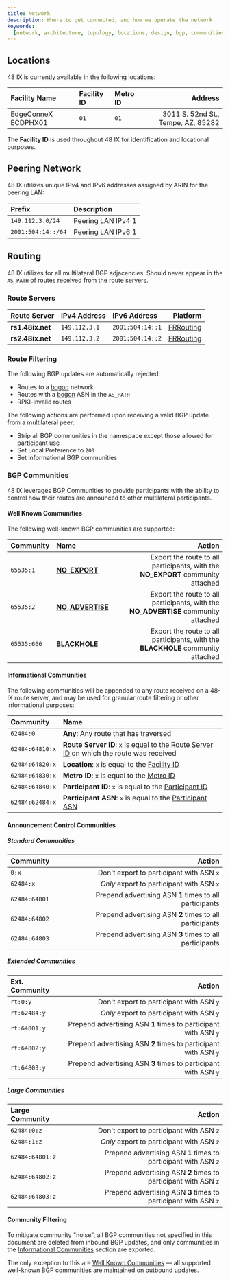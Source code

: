 ```yaml
---
title: Network
description: Where to get connected, and how we operate the network.
keywords:
  [network, architecture, topology, locations, design, bgp, communities, filtering, route servers]
---
```


## Locations

48 IX is currently available in the following locations:

| Facility Name       | Facility ID | Metro ID |                            Address |
| :------------------ | :---------- | :------- | ---------------------------------: |
| EdgeConneX ECDPHX01 | `01`        | `01`     | 3011 S. 52nd St., Tempe, AZ, 85282 |

The **Facility ID** is used throughout 48 IX for identification and locational purposes.

## Peering Network

48 IX utilizes unique IPv4 and IPv6 addresses assigned by ARIN for the peering LAN:

| Prefix             | Description        |
| :----------------- | :----------------- |
| `149.112.3.0/24`   | Peering LAN IPv4 1 |
| `2001:504:14::/64` | Peering LAN IPv6 1 |

## Routing

48 IX utilizes <ASN /> for all multilateral BGP adjacencies. <ASN /> Should never appear in the `AS_PATH` of routes received from the route servers.

<LGButton />

### Route Servers

| Route Server     | IPv4 Address  | IPv6 Address     |                            Platform |
| :--------------- | :------------ | :--------------- | ----------------------------------: |
| **rs1.48ix.net** | `149.112.3.1` | `2001:504:14::1` | [FRRouting](https://frrouting.org/) |
| **rs2.48ix.net** | `149.112.3.2` | `2001:504:14::2` | [FRRouting](https://frrouting.org/) |

<Admonition
  type="note"
  title="Forwarding"
  message="48 IX route servers are not in the forwarding path, and have IPv4 & IPv6 forward explicitly disabled."
/>

### Route Filtering

The following BGP updates are automatically rejected:

- Routes to a [bogon](bogons.mdx) network
- Routes with a [bogon](bogons.mdx) ASN in the `AS_PATH`
- RPKI-invalid routes

The following actions are performed upon receiving a valid BGP update from a multilateral peer:

- Strip all BGP communities in the <ASN /> namespace except those allowed for participant use
- Set Local Preference to `200`
- Set informational BGP communities

### BGP Communities

48 IX leverages BGP Communities to provide participants with the ability to control how their routes are announced to other multilateral participants.

#### Well Known Communities

The following well-known BGP communities are supported:

| Community   | Name                                                    |                                                                             Action |
| :---------- | :------------------------------------------------------ | ---------------------------------------------------------------------------------: |
| `65535:1`   | [**NO_EXPORT**](https://tools.ietf.org/html/rfc1997)    |    Export the route to all participants, with the **NO_EXPORT** community attached |
| `65535:2`   | [**NO_ADVERTISE**](https://tools.ietf.org/html/rfc1997) | Export the route to all participants, with the **NO_ADVERTISE** community attached |
| `65535:666` | [**BLACKHOLE**](https://tools.ietf.org/html/rfc7999)    |    Export the route to all participants, with the **BLACKHOLE** community attached |

#### Informational Communities

The following communities will be appended to any route received on a 48-IX route server, and may be used for granular route filtering or other informational purposes:

| Community       | Name                                                                                                       |
| :-------------- | :--------------------------------------------------------------------------------------------------------- |
| `62484:0`       | **Any**: Any route that has traversed <ASN/>                                                               |
| `62484:64810:x` | **Route Server ID**: `x` is equal to the [Route Server ID](#route-servers) on which the route was received |
| `62484:64820:x` | **Location**: `x` is equal to the [Facility ID](#locations)                                                |
| `62484:64830:x` | **Metro ID**: `x` is equal to the [Metro ID](#locations)                                                   |
| `62484:64840:x` | **Participant ID**: `x` is equal to the [Participant ID](participants.mdx)                                 |
| `62484:62484:x` | **Participant ASN**: `x` is equal to the [Participant ASN](participants.mdx)                               |

#### Announcement Control Communities

##### Standard Communities

| Community     |                                                  Action |
| :------------ | ------------------------------------------------------: |
| `0:x`         |                Don't export to participant with ASN `x` |
| `62484:x`     |               _Only_ export to participant with ASN `x` |
| `62484:64801` | Prepend advertising ASN **1** times to all participants |
| `62484:64802` | Prepend advertising ASN **2** times to all participants |
| `62484:64803` | Prepend advertising ASN **3** times to all participants |

##### Extended Communities

| Ext. Community |                                                          Action |
| :------------- | --------------------------------------------------------------: |
| `rt:0:y`       |                        Don't export to participant with ASN `y` |
| `rt:62484:y`   |                       _Only_ export to participant with ASN `y` |
| `rt:64801:y`   | Prepend advertising ASN **1** times to participant with ASN `y` |
| `rt:64802:y`   | Prepend advertising ASN **2** times to participant with ASN `y` |
| `rt:64803:y`   | Prepend advertising ASN **3** times to participant with ASN `y` |

##### Large Communities

| Large Community |                                                          Action |
| :-------------- | --------------------------------------------------------------: |
| `62484:0:z`     |                        Don't export to participant with ASN `z` |
| `62484:1:z`     |                       _Only_ export to participant with ASN `z` |
| `62484:64801:z` | Prepend advertising ASN **1** times to participant with ASN `z` |
| `62484:64802:z` | Prepend advertising ASN **2** times to participant with ASN `z` |
| `62484:64803:z` | Prepend advertising ASN **3** times to participant with ASN `z` |

#### Community Filtering

To mitigate community "noise", all BGP communities not specified in this document are deleted from inbound BGP updates, and only communities in the [Informational Communities](#informational-communities) section are exported.

The only exception to this are [Well Known Communities](#well-known-communities) — all supported well-known BGP communities are maintained on outbound updates.
